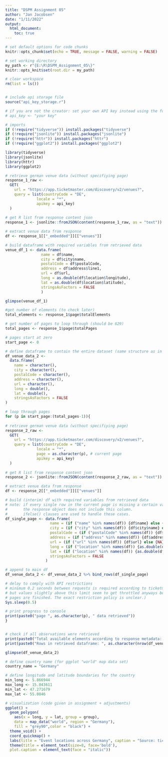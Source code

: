 ```yaml
---
title: "DSPM Assignment 05"
author: "Jan Jacobsen"
date: "1/11/2022"
output: 
  html_document:
    toc: true
---
```



```r
# set default options for code chunks
knitr::opts_chunk$set(echo = TRUE, message = FALSE, warning = FALSE)

# set working directory
my_path <- r"{E:\R\DSPM_Assignment_05\}"
knitr::opts_knit$set(root.dir = my_path)

# clear workspace
rm(list = ls())


# include api storage file 
source("api_key_storage.r") 

# if you are not the creator: set your own API key instead using the following line
# api_key <- "your key"
```


```r
# imports
if (!require("tidyverse")) install.packages("tidyverse")
if (!require("jsonlite")) install.packages("jsonlite")
if (!require("httr")) install.packages("httr")
if (!require("ggplot2")) install.packages("ggplot2")

library(tidyverse)
library(jsonlite)
library(httr)
library(ggplot2)
```



```r
# retrieve german venue data (without specifiying page)
response_1_raw <- 
  GET(
    url = "https://app.ticketmaster.com/discovery/v2/venues?",
    query = list(countryCode = "DE",
              locale = "*",
              apikey = api_key)
  )
       
# get R list from response content json
response_1 <- jsonlite::fromJSON(content(response_1_raw, as = "text"))

# extract venue data from response
df <- response_1[["_embedded"]][["venues"]]

# build dataframe with required variables from retrieved data
venue_df_1 <- data.frame(
                name = df$name,
                city = df$city$name, 
                postalCode = df$postalCode,
                address = df$address$line1,
                url = df$url,
                long = as.double(df$location$longitude),
                lat = as.double(df$location$latitude),
                stringsAsFactors = FALSE
                )

glimpse(venue_df_1)
```

```r
#get number of elements (to check later)
total_elements <- response_1$page$totalElements

# get number of pages to loop through (should be 629)
total_pages <- response_1$page$totalPages

# pages start at zero
start_page <- 0

# define dataframe to contain the entire dataset (same structure as in previous task)
df_venue_data_2 <- 
  data.frame(
    name = character(),
    city = character(),
    postalCode = character(),
    address = character(),
    url = character(),
    long = double(),
    lat = double(),
    stringsAsFactors = FALSE
)

# loop through pages
for (p in start_page:(total_pages-1)){
  
# retrieve german venue data (without specifiying page)
response_2_raw <- 
  GET(
    url = "https://app.ticketmaster.com/discovery/v2/venues?",
    query = list(countryCode = "DE",
              locale = "*",
              page = as.character(p), # current page
              apikey = api_key)
  )
       
# get R list from response content json
response_2 <- jsonlite::fromJSON(content(response_2_raw, as = "text"))

# extract venue data from response
df <- response_2[["_embedded"]][["venues"]]

# build (interim) df with required variables from retrieved data
# note: if every single row in the current page is missing a certain variable, 
#       the response object does not include this column. 
#       ifelse() clauses are used to handle these cases.
df_single_page <- data.frame(
                    name = (if ("name" %in% names(df)) {df$name} else {NA}),
                    city = (if ("city" %in% names(df)) {df$city$name} else {NA}),
                    postalCode = (if ("postalCode" %in% names(df)) {df$postalCode} else {NA}),
                    address = (if ("address" %in% names(df)) {df$address$line1} else {NA}),
                    url = (if ("url" %in% names(df)) {df$url} else {NA}),
                    long = (if ("location" %in% names(df)) {as.double(df$location$longitude)} else {NA}),
                    lat = (if ("location" %in% names(df)) {as.double(df$location$latitude)} else {NA}),
                    stringsAsFactors = FALSE
                  )

# append to main df
df_venue_data_2 <- df_venue_data_2 %>% bind_rows(df_single_page)

# delay to comply with API restrictions 
# minimum 0.2 seconds between requests is required according to ticketmaster, 
# but values slightly above this limit seem to get throttled anyways before all 
# pages are finished. The exact restriction policy is unclear.)
Sys.sleep(0.5) 

# print progress to console
print(paste0("page ", as.character(p), " data retrieved"))
}


# check if all observations were retrieved
print(paste0("Total available elements according to response metadata: ", as.character(total_elements)))
print(paste0("Rows in retrieved dataframe: ", as.character(nrow(df_venue_data_2))))

glimpse(df_venue_data_2)

```

```r
# define country name (for ggplot "world" map data set)
country_name = "Germany"

# define longitude and latitude boundaries for the country
min_long <- 5.866944
max_long <- 15.043611
min_lat <- 47.271679
max_lat <- 55.0846

# visualization (code given in assignment + adjustments)
ggplot() +
  geom_polygon(
    aes(x = long, y = lat, group = group), 
    data = map_data("world", region = "Germany"),
    fill = "grey90",color = "black") +
  theme_void() + 
  coord_quickmap() +
  labs(title = "Event locations across Germany", caption = "Source: ticketmaster.com") +
  theme(title = element_text(size=8, face='bold'),
  plot.caption = element_text(face = "italic"))
```

